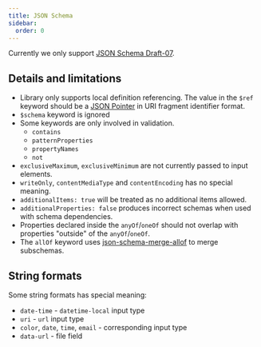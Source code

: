 ```yaml
---
title: JSON Schema
sidebar:
  order: 0
---
```


Currently we only support [JSON Schema Draft-07](https://json-schema.org/draft-07#draft-07).

## Details and limitations

- Library only supports local definition referencing. The value in the `$ref` keyword should be a [JSON Pointer](https://datatracker.ietf.org/doc/html/rfc6901) in URI fragment identifier format.
- `$schema` keyword is ignored
- Some keywords are only involved in validation.
  - `contains`
  - `patternProperties`
  - `propertyNames`
  - `not`
- `exclusiveMaximum`, `exclusiveMinimum` are not currently passed to input elements.
- `writeOnly`, `contentMediaType` and `contentEncoding` has no special meaning.
- `additionalItems: true` will be treated as no additional items allowed.
- `additionalProperties: false` produces incorrect schemas when used with schema dependencies.
- Properties declared inside the `anyOf`/`oneOf` should not overlap with properties "outside" of the `anyOf`/`oneOf`.
- The `allOf` keyword uses [json-schema-merge-allof](https://github.com/mokkabonna/json-schema-merge-allof) to merge subschemas.

## String formats

Some string formats has special meaning:

- `date-time` - `datetime-local` input type
- `uri` - `url` input type
- `color`, `date`, `time`, `email` - corresponding input type
- `data-url` - file field
